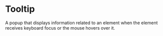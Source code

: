 
<Meta title="Overlays/Tooltip" />

# Tooltip

A popup that displays information related to an element when the element
receives keyboard focus or the mouse hovers over it.

<Canvas of={TooltipStories.Default} />
<Controls of={TooltipStories.Default} />
